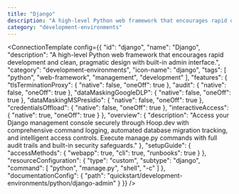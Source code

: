 ```yaml
---
title: "Django"
description: "A high-level Python web framework that encourages rapid development and clean, pragmatic design with built-in admin interface."
category: "development-environments"
---
```



<ConnectionTemplate config={{
  "id": "django",
  "name": "Django",
  "description": "A high-level Python web framework that encourages rapid development and clean, pragmatic design with built-in admin interface.",
  "category": "development-environments",
  "icon-name": "django",
  "tags": [
    "python",
    "web-framework",
    "management",
    "development"
  ],
  "features": {
    "tlsTerminationProxy": {
      "native": false,
      "oneOff": true
    },
    "audit": {
      "native": false,
      "oneOff": true
    },
    "dataMaskingGoogleDLP": {
      "native": false,
      "oneOff": true
    },
    "dataMaskingMSPresidio": {
      "native": false,
      "oneOff": true
    },
    "credentialsOffload": {
      "native": false,
      "oneOff": true
    },
    "interactiveAccess": {
      "native": true,
      "oneOff": true
    }
  },
  "overview": {
    "description": "Access your Django management console securely through Hoop.dev with comprehensive command logging, automated database migration tracking, and intelligent access controls. Execute manage.py commands with full audit trails and built-in security safeguards."
  },
  "setupGuide": {
    "accessMethods": {
      "webapp": true,
      "cli": true,
      "runbooks": true
    }
  },
  "resourceConfiguration": {
    "type": "custom",
    "subtype": "django",
    "command": [
      "python",
      "manage.py",
      "shell",
      "-c"
    ]
  },
  "documentationConfig": {
    "path": "quickstart/development-environments/python/django-admin"
  }
}} />


